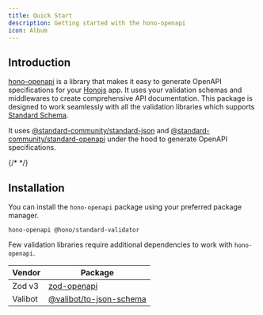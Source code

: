 ```yaml
---
title: Quick Start
description: Getting started with the hono-openapi
icon: Album
---
```


## Introduction

[hono-openapi](https://npmjs.com/package/hono-openapi) is a library that makes it easy to generate OpenAPI specifications for your [Honojs](https://hono.dev/) app. It uses your validation schemas and middlewares to create comprehensive API documentation. This package is designed to work seamlessly with all the validation libraries which supports [Standard Schema](https://standardschema.dev/).

It uses [@standard-community/standard-json](https://npmjs.com/package/@standard-community/standard-json) and [@standard-community/standard-openapi](https://npmjs.com/package/@standard-community/standard-openapi) under the hood to generate OpenAPI specifications.

{/* <YoutubePlayer videoid="KiBdEo1nS8A" /> */}

## Installation

You can install the `hono-openapi` package using your preferred package manager.

```package-install
hono-openapi @hono/standard-validator
```

Few validation libraries require additional dependencies to work with `hono-openapi`.

| Vendor  | Package |
| ------- | ------- |
| Zod v3  | [zod-openapi](https://npmjs.com/package/zod-openapi) |
| Valibot | [@valibot/to-json-schema](https://npmjs.com/package/@valibot/to-json-schema) |
